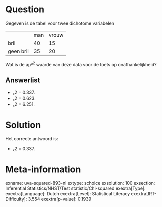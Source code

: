 Question
========

Gegeven is de tabel voor twee dichotome variabelen

  ----------- ----- -------
              man   vrouw
  bril        40    15
  geen bril   35    20
  ----------- ----- -------

Wat is de áµª^2^ waarde van deze data voor de toets op
onafhankelijkheid?

Answerlist
----------

* ᵪ2 =  0.337.
* ᵪ2 =  0.623.
* ᵪ2 =  6.251.

Solution
========

Het correcte antwoord is: 

* ᵪ2 =  0.337.

Meta-information
================
exname: uva-squared-893-nl
extype: schoice
exsolution: 100
exsection: Inferential Statistics/NHST/Test statistic/Chi-squared
exextra[Type]: 
exextra[Language]: Dutch
exextra[Level]: Statistical Literacy
exextra[IRT-Difficulty]: 3.554
exextra[p-value]: 0.1939
